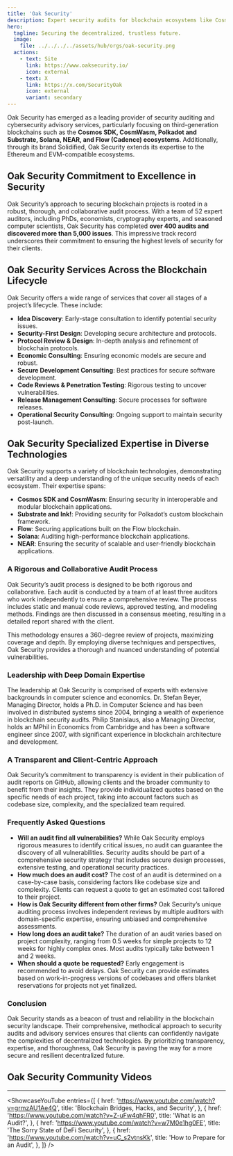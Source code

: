 ```yaml
---
title: 'Oak Security'
description: Expert security audits for blockchain ecosystems like Cosmos, Polkadot, Solana, NEAR, Flow, and Ethereum by Oak Security.
hero:
  tagline: Securing the decentralized, trustless future.
  image: 
    file: ../../../../assets/hub/orgs/oak-security.png
  actions:
    - text: Site
      link: https://www.oaksecurity.io/
      icon: external
    - text: X
      link: https://x.com/SecurityOak
      icon: external
      variant: secondary
---
```



Oak Security has emerged as a leading provider of security auditing and cybersecurity advisory services, particularly focusing on third-generation blockchains such as the **Cosmos SDK, CosmWasm, Polkadot and Substrate, Solana, NEAR, and Flow (Cadence) ecosystems**. Additionally, through its brand Solidified, Oak Security extends its expertise to the Ethereum and EVM-compatible ecosystems.

## Oak Security Commitment to Excellence in Security
Oak Security’s approach to securing blockchain projects is rooted in a robust, thorough, and collaborative audit process. With a team of 52 expert auditors, including PhDs, economists, cryptography experts, and seasoned computer scientists, Oak Security has completed **over 400 audits and discovered more than 5,000 issues**. This impressive track record underscores their commitment to ensuring the highest levels of security for their clients.

## Oak Security Services Across the Blockchain Lifecycle
Oak Security offers a wide range of services that cover all stages of a project’s lifecycle. These include:

- **Idea Discovery**: Early-stage consultation to identify potential security issues.
- **Security-First Design**: Developing secure architecture and protocols.
- **Protocol Review &amp; Design**: In-depth analysis and refinement of blockchain protocols.
- **Economic Consulting**: Ensuring economic models are secure and robust.
- **Secure Development Consulting**: Best practices for secure software development.
- **Code Reviews &amp; Penetration Testing**: Rigorous testing to uncover vulnerabilities.
- **Release Management Consulting**: Secure processes for software releases.
- **Operational Security Consulting**: Ongoing support to maintain security post-launch.

## Oak Security Specialized Expertise in Diverse Technologies
Oak Security supports a variety of blockchain technologies, demonstrating versatility and a deep understanding of the unique security needs of each ecosystem. Their expertise spans:

- **Cosmos SDK and CosmWasm**: Ensuring security in interoperable and modular blockchain applications.
- **Substrate and Ink!**: Providing security for Polkadot’s custom blockchain framework.
- **Flow**: Securing applications built on the Flow blockchain.
- **Solana**: Auditing high-performance blockchain applications.
- **NEAR**: Ensuring the security of scalable and user-friendly blockchain applications.

### A Rigorous and Collaborative Audit Process
Oak Security’s audit process is designed to be both rigorous and collaborative. Each audit is conducted by a team of at least three auditors who work independently to ensure a comprehensive review. The process includes static and manual code reviews, approved testing, and modeling methods. Findings are then discussed in a consensus meeting, resulting in a detailed report shared with the client.

This methodology ensures a 360-degree review of projects, maximizing coverage and depth. By employing diverse techniques and perspectives, Oak Security provides a thorough and nuanced understanding of potential vulnerabilities.

### Leadership with Deep Domain Expertise
The leadership at Oak Security is comprised of experts with extensive backgrounds in computer science and economics. Dr. Stefan Beyer, Managing Director, holds a Ph.D. in Computer Science and has been involved in distributed systems since 2004, bringing a wealth of experience in blockchain security audits. Philip Stanislaus, also a Managing Director, holds an MPhil in Economics from Cambridge and has been a software engineer since 2007, with significant experience in blockchain architecture and development.

### A Transparent and Client-Centric Approach
Oak Security’s commitment to transparency is evident in their publication of audit reports on GitHub, allowing clients and the broader community to benefit from their insights. They provide individualized quotes based on the specific needs of each project, taking into account factors such as codebase size, complexity, and the specialized team required.

### Frequently Asked Questions
- **Will an audit find all vulnerabilities?** While Oak Security employs rigorous measures to identify critical issues, no audit can guarantee the discovery of all vulnerabilities. Security audits should be part of a comprehensive security strategy that includes secure design processes, extensive testing, and operational security practices.
- **How much does an audit cost?** The cost of an audit is determined on a case-by-case basis, considering factors like codebase size and complexity. Clients can request a quote to get an estimated cost tailored to their project.
- **How is Oak Security different from other firms?** Oak Security’s unique auditing process involves independent reviews by multiple auditors with domain-specific expertise, ensuring unbiased and comprehensive assessments.
- **How long does an audit take?** The duration of an audit varies based on project complexity, ranging from 0.5 weeks for simple projects to 12 weeks for highly complex ones. Most audits typically take between 1 and 2 weeks.
- **When should a quote be requested?** Early engagement is recommended to avoid delays. Oak Security can provide estimates based on work-in-progress versions of codebases and offers blanket reservations for projects not yet finalized.

### Conclusion

Oak Security stands as a beacon of trust and reliability in the blockchain security landscape. Their comprehensive, methodical approach to security audits and advisory services ensures that clients can confidently navigate the complexities of decentralized technologies. By prioritizing transparency, expertise, and thoroughness, Oak Security is paving the way for a more secure and resilient decentralized future.

## Oak Security Community Videos
----------------
<ShowcaseYouTube
  entries={[
          {
      href: 'https://www.youtube.com/watch?v=grmzAU1Ae4Q',
      title: 'Blockchain Bridges, Hacks, and Security',
     },
               {
      href: 'https://www.youtube.com/watch?v=Z-uFw4qhFR0',
      title: 'What is an Audit?',
     },
                    {
      href: 'https://www.youtube.com/watch?v=w7M0e1hg0FE',
      title: 'The Sorry State of DeFi Security',
     },
                    {
      href: 'https://www.youtube.com/watch?v=uC_s2vtnsKk',
      title: 'How to Prepare for an Audit',
     },
  ]}
/>